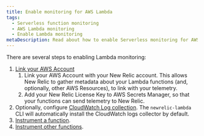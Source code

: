 ```yaml
---
title: Enable monitoring for AWS Lambda
tags:
  - Serverless function monitoring
  - AWS Lambda monitoring
  - Enable Lambda monitoring
metaDescription: Read about how to enable Serverless monitoring for AWS Lambda.
---
```


There are several steps to enabling Lambda monitoring:

1. [Link your AWS Account](account-linking)
   1. Link your AWS Account with your New Relic account. This allows New Relic to gather metadata about
      your Lambda functions (and, optionally, other AWS Resources), to link with your telemetry.
   2. Add your New Relic License Key to AWS Secrets Manager, so that your functions can send telemetry to New Relic.
2. Optionally, configure [CloudWatch Log collection](/docs/logs/enable-log-management-new-relic/enable-log-monitoring-new-relic/aws-lambda-sending-cloudwatch-logs).
   The `newrelic-lambda` CLI will automatically install the CloudWatch logs collector by default.
3. [Instrument a function](instrument-example).
4. [Instrument other functions](instrument-your-own).
